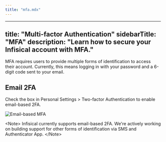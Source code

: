 ```yaml
---
title: "mfa.mdx"
---
```


---
title: "Multi-factor Authentication"
sidebarTitle: "MFA"
description: "Learn how to secure your Infisical account with MFA."
---

MFA requires users to provide multiple forms of identification to access their account. Currently, this means logging in with your password and a 6-digit code sent to your email.

## Email 2FA

Check the box in Personal Settings &gt; Two-factor Authentication to enable email-based 2FA.

![Email-based MFA](../../images/mfa-email.png)

&lt;Note&gt;
  Infisical currently supports email-based 2FA. We're actively working on
  building support for other forms of identification via SMS and Authenticator
  App.
&lt;/Note&gt;
